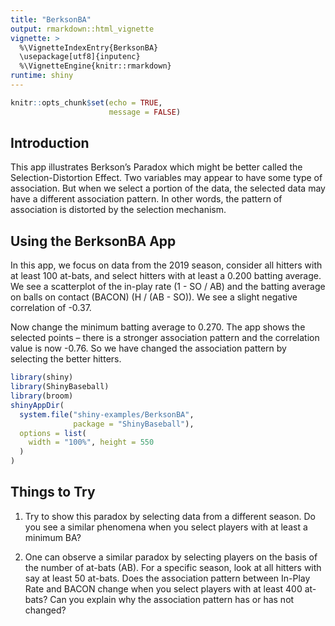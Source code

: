 ```yaml
---
title: "BerksonBA"
output: rmarkdown::html_vignette
vignette: >
  %\VignetteIndexEntry{BerksonBA}
  \usepackage[utf8]{inputenc}
  %\VignetteEngine{knitr::rmarkdown}
runtime: shiny
---
```



```r
knitr::opts_chunk$set(echo = TRUE,
                      message = FALSE)
```


## Introduction

This app illustrates Berkson's Paradox which might be better called the Selection-Distortion Effect.  Two variables may appear to have some type of association. But when we select a portion of the data, the selected data may have a different association pattern. In other words, the pattern of association is distorted by the selection mechanism.

## Using the BerksonBA App

In this app, we focus on data from the 2019 season, consider all hitters with at least 100 at-bats, and select hitters with at least a 0.200 batting average.  We see a scatterplot of the in-play rate (1 - SO / AB) and the batting average on balls on contact (BACON) (H / (AB - SO)).  We see a slight negative correlation of -0.37.

Now change the minimum batting average to 0.270.  The app shows the selected points -- there is a stronger association pattern and the correlation value is now -0.76.  So we have changed the association pattern by selecting the better hitters.

```r
library(shiny)
library(ShinyBaseball)
library(broom)
shinyAppDir(
  system.file("shiny-examples/BerksonBA", 
              package = "ShinyBaseball"),
  options = list(
    width = "100%", height = 550
  )
)
```


## Things to Try

1.  Try to show this paradox by selecting data from a different season.  Do you see a similar phenomena when you select players with at least a minimum BA?

2.  One can observe a similar paradox by selecting players on the basis of the number of at-bats (AB).  For a specific season, look at all hitters with say at least 50 at-bats.  Does the association pattern between In-Play Rate and BACON change when you select players with at least 400 at-bats?  Can you explain why the association pattern has or has not changed?

